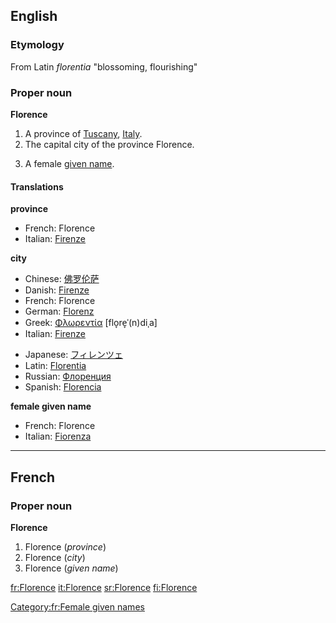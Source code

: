 ==English==
===Etymology===
From Latin ''florentia'' "blossoming, flourishing"
===Proper noun===
'''Florence'''

#A province of [[Tuscany]], [[Italy]].
#The capital city of the province Florence.
#{{given name|female|}} A female [[given name]].

====Translations====
'''province'''
{{top}}
*French: Florence
*Italian: [[Firenze]]
{{mid}}
{{bottom}}

'''city'''
{{top}}
*Chinese: [[佛罗伦萨]]
*Danish: [[Firenze]]
*French: Florence
*German: [[Florenz]]
*Greek: [[Φλωρεντία]] [flo̞re̞ˈ(n)diˌa] {{f}}
*Italian: [[Firenze]]
{{mid}}
*Japanese: [[フィレンツェ]]
*Latin: [[Florentia]]
*Russian: [[Флоренция]]
*Spanish: [[Florencia]]
{{bottom}}

'''female given name'''
{{top}}
*French: Florence
*Italian: [[Fiorenza]] {{f}}
{{mid}}
{{bottom}}

----

==French==
===Proper noun===
'''Florence'''

#Florence (''province'')
#Florence (''city'')
#Florence (''given name'')

[[Category:fr:Female given names]]

[[fr:Florence]]
[[it:Florence]]
[[sr:Florence]]
[[fi:Florence]]